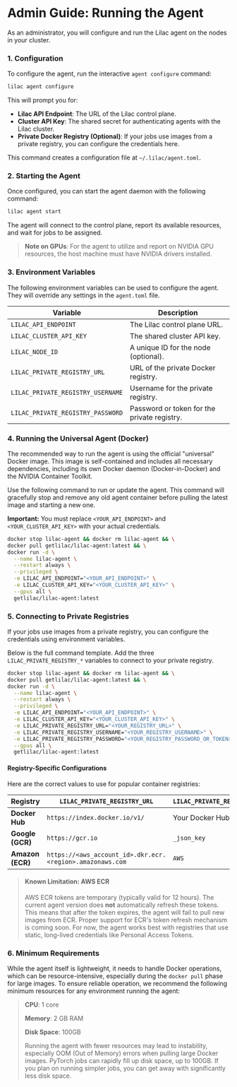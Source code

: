 # Admin Guide: Running the Agent

As an administrator, you will configure and run the Lilac agent on the nodes in your cluster.

### 1. Configuration

To configure the agent, run the interactive `agent configure` command:

```bash
lilac agent configure
```

This will prompt you for:

-   **Lilac API Endpoint**: The URL of the Lilac control plane.
-   **Cluster API Key**: The shared secret for authenticating agents with the Lilac cluster.
-   **Private Docker Registry (Optional)**: If your jobs use images from a private registry, you can configure the credentials here.

This command creates a configuration file at `~/.lilac/agent.toml`.

### 2. Starting the Agent

Once configured, you can start the agent daemon with the following command:

```bash
lilac agent start
```

The agent will connect to the control plane, report its available resources, and wait for jobs to be assigned.

> **Note on GPUs**: For the agent to utilize and report on NVIDIA GPU resources, the host machine must have NVIDIA drivers installed.

### 3. Environment Variables

The following environment variables can be used to configure the agent. They will override any settings in the `agent.toml` file.

| Variable                          | Description                                |
| --------------------------------- | ------------------------------------------ |
| `LILAC_API_ENDPOINT`              | The Lilac control plane URL.               |
| `LILAC_CLUSTER_API_KEY`           | The shared cluster API key.                |
| `LILAC_NODE_ID`                   | A unique ID for the node (optional).       |
| `LILAC_PRIVATE_REGISTRY_URL`      | URL of the private Docker registry.        |
| `LILAC_PRIVATE_REGISTRY_USERNAME` | Username for the private registry.         |
| `LILAC_PRIVATE_REGISTRY_PASSWORD` | Password or token for the private registry.|

### 4. Running the Universal Agent (Docker)

The recommended way to run the agent is using the official "universal" Docker image. This image is self-contained and includes all necessary dependencies, including its own Docker daemon (Docker-in-Docker) and the NVIDIA Container Toolkit.

Use the following command to run or update the agent. This command will gracefully stop and remove any old agent container before pulling the latest image and starting a new one.

**Important:** You must replace `<YOUR_API_ENDPOINT>` and `<YOUR_CLUSTER_API_KEY>` with your actual credentials.

```bash
docker stop lilac-agent && docker rm lilac-agent && \
docker pull getlilac/lilac-agent:latest && \
docker run -d \
  --name lilac-agent \
  --restart always \
  --privileged \
  -e LILAC_API_ENDPOINT="<YOUR_API_ENDPOINT>" \
  -e LILAC_CLUSTER_API_KEY="<YOUR_CLUSTER_API_KEY>" \
  --gpus all \
  getlilac/lilac-agent:latest
```

### 5. Connecting to Private Registries

If your jobs use images from a private registry, you can configure the credentials using environment variables.

Below is the full command template. Add the three `LILAC_PRIVATE_REGISTRY_*` variables to connect to your private registry.

```bash
docker stop lilac-agent && docker rm lilac-agent && \
docker pull getlilac/lilac-agent:latest && \
docker run -d \
  --name lilac-agent \
  --restart always \
  --privileged \
  -e LILAC_API_ENDPOINT="<YOUR_API_ENDPOINT>" \
  -e LILAC_CLUSTER_API_KEY="<YOUR_CLUSTER_API_KEY>" \
  -e LILAC_PRIVATE_REGISTRY_URL="<YOUR_REGISTRY_URL>" \
  -e LILAC_PRIVATE_REGISTRY_USERNAME="<YOUR_REGISTRY_USERNAME>" \
  -e LILAC_PRIVATE_REGISTRY_PASSWORD="<YOUR_REGISTRY_PASSWORD_OR_TOKEN>" \
  --gpus all \
  getlilac/lilac-agent:latest
```

#### Registry-Specific Configurations

Here are the correct values to use for popular container registries:

| Registry | `LILAC_PRIVATE_REGISTRY_URL` | `LILAC_PRIVATE_REGISTRY_USERNAME` | `LILAC_PRIVATE_REGISTRY_PASSWORD` |
|---|---|---|---|
| **Docker Hub** | `https://index.docker.io/v1/` | Your Docker Hub Username | Your Personal Access Token (PAT) |
| **Google (GCR)** | `https://gcr.io` | `_json_key` | The full content of your JSON service account key |
| **Amazon (ECR)** | `https://<aws_account_id>.dkr.ecr.<region>.amazonaws.com` | `AWS` | The temporary token from `aws ecr get-login-password` |

> #### **Known Limitation: AWS ECR**
>
> AWS ECR tokens are temporary (typically valid for 12 hours). The current agent version does **not** automatically refresh these tokens. This means that after the token expires, the agent will fail to pull new images from ECR. Proper support for ECR's token refresh mechanism is coming soon. For now, the agent works best with registries that use static, long-lived credentials like Personal Access Tokens.

### 6. Minimum Requirements

While the agent itself is lightweight, it needs to handle Docker operations, which can be resource-intensive, especially during the `docker pull` phase for large images. To ensure reliable operation, we recommend the following minimum resources for any environment running the agent:
>
>   **CPU**: 1 core
>
>   **Memory**: 2 GB RAM
>
>   **Disk Space**: 100GB
>
>  Running the agent with fewer resources may lead to instability, especially OOM (Out of Memory) errors when pulling large Docker images. PyTorch jobs can rapidly fill up disk space, up to 100GB. If you plan on running simpler jobs, you can get away with significantly less disk space.